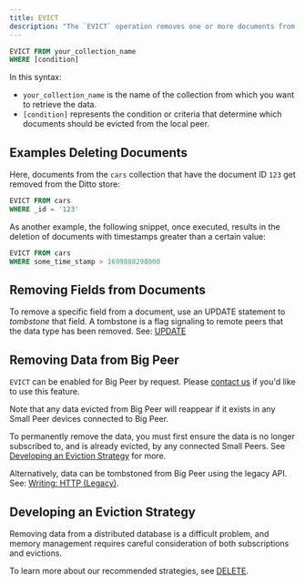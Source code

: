```yaml
---
title: EVICT
description: "The `EVICT` operation removes one or more documents from the local Ditto store, deleting them entirely without flagging (`tombstone`) as deleted to remote peers:"
---
```


```sql DQL
EVICT FROM your_collection_name
WHERE [condition]
```

In this syntax:

- `your_collection_name` is the name of the collection from which you want to retrieve the data.
- `[condition]` represents the condition or criteria that determine which documents should be evicted from the local peer.

## Examples Deleting Documents

Here, documents from the `cars` collection that have the document ID `123` get removed from the Ditto store:


```sql DQL
EVICT FROM cars
WHERE _id = '123'
```

As another example, the following snippet, once executed, results in the deletion of documents with timestamps greater than a certain value:


```sql DQL
EVICT FROM cars
WHERE some_time_stamp > 1699888298000
```


## Removing Fields from Documents

To remove a specific field from a document, use an UPDATE statement to *tombstone* that field. A tombstone is a flag signaling to remote peers that the  data type has been removed. See: [UPDATE](/dql/update)

## Removing Data from Big Peer

`EVICT` can be enabled for Big Peer by request. Please [contact us](/support/contact-us) if you'd like to use this feature.

Note that any data evicted from Big Peer will reappear if it exists in any Small Peer devices connected to Big Peer.

To permanently remove the data, you must first ensure the data is no longer subscribed to, and is already evicted, by any connected Small Peers. See [Developing an Eviction Strategy](#developing-an-eviction-strategy) for more.

Alternatively, data can be tombstoned from Big Peer using the legacy API. See: [Writing: HTTP (Legacy)](/cloud/http-api/legacy/writing-http-legacy#remove).

## Developing an Eviction Strategy

Removing data from a distributed database is a difficult problem, and memory management requires careful consideration of both subscriptions and evictions.

To learn more about our recommended strategies, see [DELETE](/v4-8/crud/delete).
